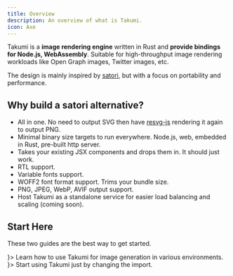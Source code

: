 ```yaml
---
title: Overview
description: An overview of what is Takumi.
icon: Axe
---
```


Takumi is a **image rendering engine** written in Rust and **provide bindings for Node.js, WebAssembly**. Suitable for high-throughput image rendering workloads like Open Graph images, Twitter images, etc.

The design is mainly inspired by [satori](https://github.com/vercel/satori), but with a focus on portability and performance.

## Why build a satori alternative?

- All in one. No need to output SVG then have [resvg-js](https://github.com/thx/resvg-js) rendering it again to output PNG.
- Minimal binary size targets to run everywhere. Node.js, web, embedded in Rust, pre-built http server.
- Takes your existing JSX components and drops them in. It should just work.
- RTL support.
- Variable fonts support.
- WOFF2 font format support. Trims your bundle size.
- PNG, JPEG, WebP, AVIF output support.
- Host Takumi as a standalone service for easier load balancing and scaling (coming soon).

## Start Here

These two guides are the best way to get started.

<Cards>
<Card title="Getting Started" url="/docs/getting-started" icon={<BookOpen />}>
  Learn how to use Takumi for image generation in various environments.
</Card>
<Card title="From Next.js ImageResponse" url="/docs/migration/migrate-from-image-response" icon={<ArrowBigRight />}>
  Start using Takumi just by changing the import.
</Card>
</Cards>